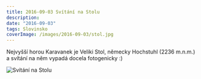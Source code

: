 ```yaml
---
title: 2016-09-03 Svítání na Stolu
description:
date: "2016-09-03"
tags: Slovinsko
coverImage: /images/2016-09-03/stol.jpg
---
```


Nejvyšší horou Karavanek je Veliki Stol, německy Hochstuhl (2236 m.n.m.) a svítání na něm vypadá docela fotogenicky :)


<Image
  src="/images/2016-09-03/stol.jpg"
  alt="Svítání na Stolu"
  width={1280}
  height={750}
  priority
  className="next-image"
/>
